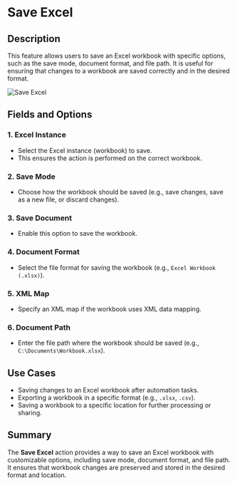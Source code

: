 # Save Excel  

## Description

This feature allows users to save an Excel workbook with specific options, such as the save mode, document format, and file path. It is useful for ensuring that changes to a workbook are saved correctly and in the desired format.  

![Save Excel](../assets/excel/save-excel.png)  

## Fields and Options  

### 1. **Excel Instance** 

- Select the Excel instance (workbook) to save.  
- This ensures the action is performed on the correct workbook.  

### 2. **Save Mode** 

- Choose how the workbook should be saved (e.g., save changes, save as a new file, or discard changes).  

### 3. **Save Document** 

- Enable this option to save the workbook.  

### 4. **Document Format** 

- Select the file format for saving the workbook (e.g., `Excel Workbook (.xlsx)`).  

### 5. **XML Map** 

- Specify an XML map if the workbook uses XML data mapping.  

### 6. **Document Path** 

- Enter the file path where the workbook should be saved (e.g., `C:\Documents\Workbook.xlsx`).  

## Use Cases

- Saving changes to an Excel workbook after automation tasks.  
- Exporting a workbook in a specific format (e.g., `.xlsx`, `.csv`).  
- Saving a workbook to a specific location for further processing or sharing.  

## Summary

The **Save Excel** action provides a way to save an Excel workbook with customizable options, including save mode, document format, and file path. It ensures that workbook changes are preserved and stored in the desired format and location.